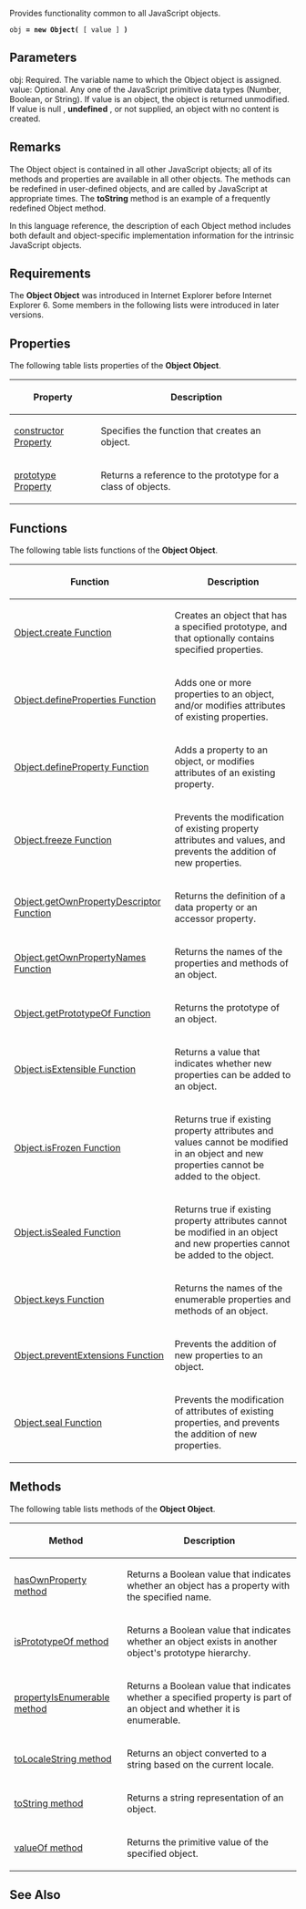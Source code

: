 Provides functionality common to all JavaScript objects.

 obj '''= new Object(''' [ value ] ''')'''

==Parameters==
; obj: Required. The variable name to which the Object object is assigned.
; value: Optional. Any one of the JavaScript primitive data types (Number, Boolean, or String). If value is an object, the object is returned unmodified. If value is null , '''undefined''' , or not supplied, an object with no content is created.

==Remarks==
The Object object is contained in all other JavaScript objects; all of its methods and properties are available in all other objects. The methods can be redefined in user-defined objects, and are called by JavaScript at appropriate times. The '''toString''' method is an example of a frequently redefined Object method.

In this language reference, the description of each Object method includes both default and object-specific implementation information for the intrinsic JavaScript objects.


==Requirements==
The '''Object Object''' was introduced in Internet Explorer before Internet Explorer 6. Some members in the following lists were introduced in later versions.


==Properties==
The following table lists properties of the '''Object Object'''.

{| class='wikitable'
|-
! Property
! Description
|-
| [[Object/constructor|constructor Property]]
| Specifies the function that creates an object.
|-
| [[Object/prototype|prototype Property]]
| Returns a reference to the prototype for a class of objects.
|}

==Functions==
The following table lists functions of the '''Object Object'''.

{| class='wikitable'
|-
! Function
! Description
|-
| [[Object/Object.create|Object.create Function]]
| Creates an object that has a specified prototype, and that optionally contains specified properties.
|-
| [[Object/Object.defineProperties|Object.defineProperties Function]]
| Adds one or more properties to an object, and/or modifies attributes of existing properties.
|-
| [[Object/Object.defineProperty|Object.defineProperty Function]]
| Adds a property to an object, or modifies attributes of an existing property.
|-
| [[Object/Object.freeze|Object.freeze Function]]
| Prevents the modification of existing property attributes and values, and prevents the addition of new properties.
|-
| [[Object/Object.getOwnPropertyDescriptor|Object.getOwnPropertyDescriptor Function]]
| Returns the definition of a data property or an accessor property.
|-
| [[Object/Object.getOwnPropertyNames|Object.getOwnPropertyNames Function]]
| Returns the names of the properties and methods of an object.
|-
| [[Object/Object.getPrototypeOf|Object.getPrototypeOf Function]]
| Returns the prototype of an object.
|-
| [[Object/Object.isExtensible|Object.isExtensible Function]]
| Returns a value that indicates whether new properties can be added to an object.
|-
| [[Object/Object.isFrozen|Object.isFrozen Function]]
| Returns true if existing property attributes and values cannot be modified in an object and new properties cannot be added to the object.
|-
| [[Object/Object.isSealed|Object.isSealed Function]]
| Returns true if existing property attributes cannot be modified in an object and new properties cannot be added to the object.
|-
| [[Object/Object.keys|Object.keys Function]]
| Returns the names of the enumerable properties and methods of an object.
|-
| [[Object/Object.preventExtensions|Object.preventExtensions Function]]
| Prevents the addition of new properties to an object.
|-
| [[Object/Object.seal|Object.seal Function]]
| Prevents the modification of attributes of existing properties, and prevents the addition of new properties.
|}

==Methods==
The following table lists methods of the '''Object Object'''.

{| class='wikitable'
|-
! Method
! Description
|-
| [[Object/hasOwnProperty|hasOwnProperty method]]
| Returns a Boolean value that indicates whether an object has a property with the specified name.
|-
| [[Object/isPrototypeOf|isPrototypeOf method]]
| Returns a Boolean value that indicates whether an object exists in another object's prototype hierarchy.
|-
| [[Object/propertyIsEnumerable|propertyIsEnumerable method]]
| Returns a Boolean value that indicates whether a specified property is part of an object and whether it is enumerable.
|-
| [[Object/toLocaleString|toLocaleString method]]
| Returns an object converted to a string based on the current locale.
|-
| [[Object/toString|toString method]]
| Returns a string representation of an object.
|-
| [[Object/valueOf|valueOf method]]
| Returns the primitive value of the specified object.
|}

==See Also==

              
